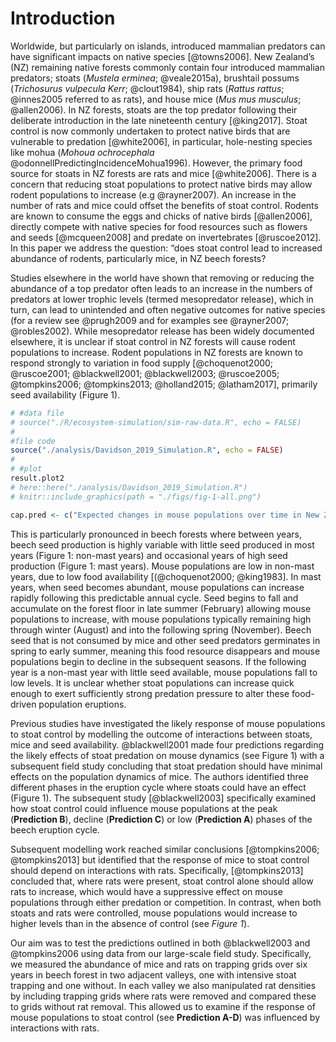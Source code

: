 # Introduction {#intro}

Worldwide, but particularly on islands, introduced mammalian predators can have significant impacts on native species [@towns2006]. New Zealand's (NZ) remaining native forests commonly contain four introduced mammalian predators; stoats (*Mustela erminea*; @veale2015a), brushtail possums (*Trichosurus vulpecula Kerr*; @clout1984), ship rats (*Rattus rattus*; @innes2005 referred to as rats), and house mice (*Mus mus musculus*; @allen2006). In NZ forests, stoats are the top predator following their deliberate introduction in the late nineteenth century [@king2017]. Stoat control is now commonly undertaken to protect native birds that are vulnerable to predation [@white2006], in particular, hole-nesting species like mohua (*Mohoua ochrocephala* @odonnellPredictingIncidenceMohua1996). However, the primary food source for stoats in NZ forests are rats and mice [@white2006]. There is a concern that reducing stoat populations to protect native birds may allow rodent populations to increase (e.g @rayner2007). An increase in the number of rats and mice could offset the benefits of stoat control. Rodents are known to consume the eggs and chicks of native birds [@allen2006], directly compete with native species for food resources such as flowers and seeds [@mcqueen2008] and predate on invertebrates [@ruscoe2012]. In this paper we address the question: "does stoat control lead to increased abundance of rodents, particularly mice, in NZ beech forests?

Studies elsewhere in the world have shown that removing or reducing the abundance of a top predator often leads to an increase in the numbers of predators at lower trophic levels (termed mesopredator release), which in turn, can lead to unintended and often negative outcomes for native species (for a review see @prugh2009 and for examples see @rayner2007; @robles2002). While mesopredator release has been widely documented elsewhere, it is unclear if stoat control in NZ forests will cause rodent populations to increase. Rodent populations in NZ forests are known to respond strongly to variation in food supply [@choquenot2000; @ruscoe2001; @blackwell2001; @blackwell2003; @ruscoe2005; @tompkins2006; @tompkins2013; @holland2015;  @latham2017], primarily seed availability (Figure 1).

```r
# #data file
# source("./R/ecosystem-simulation/sim-raw-data.R", echo = FALSE)
# 
#file code
source("./analysis/Davidson_2019_Simulation.R", echo = FALSE)
# 
# #plot
result.plot2
# here::here("./analysis/Davidson_2019_Simulation.R")
# knitr::include_graphics(path = "./figs/fig-1-all.png")

cap.pred <- c("Expected changes in mouse populations over time in New Zealand forests (bottom panel) in response to changes in seed availability (top panel) during mast and non-mast years. In the bottom panel, arrows labelled A-D show the four predicted outcomes of stoat removal that we have tested in this paper. A) during non-mast years when little seed is available, B) at the peak of mouse abundance (during winter and spring in mast years), C) during increased seed availability in areas with and without stoat control; D) when mouse populations are declining from peak abundance, areas without stoat control should decrease slower than areas without stoat control.")
```

This is particularly pronounced in beech forests where between years, beech seed production is highly variable with little seed produced in most years (Figure 1: non-mast years) and occasional years of high seed production (Figure 1: mast years). Mouse populations are low in non-mast years, due to low food availability [(@choquenot2000; @king1983]. In mast years, when seed becomes abundant, mouse populations can increase rapidly following this predictable annual cycle. Seed begins to fall and accumulate on the forest floor in late summer (February) allowing mouse populations to increase, with mouse populations typically remaining high through winter (August) and into the following spring (November). Beech seed that is not consumed by mice and other seed predators germinates in spring to early summer, meaning this food resource disappears and mouse populations begin to decline in the subsequent seasons. If the following year is a non-mast year with little seed available, mouse populations fall to low levels. It is unclear whether stoat populations can increase quick enough to exert sufficiently strong predation pressure to alter these food-driven population eruptions.

Previous studies have investigated the likely response of mouse populations to stoat control by modelling the outcome of interactions between stoats, mice and seed availability. @blackwell2001 made four predictions regarding the likely effects of stoat predation on mouse dynamics (see Figure 1) with a subsequent field study concluding that stoat predation should have minimal effects on the population dynamics of mice. The authors identified three different phases in the eruption cycle where stoats could have an effect (Figure 1). The subsequent study [@blackwell2003] specifically examined how stoat control could influence mouse populations at the peak (**Prediction B**), decline (**Prediction C**) or low (**Prediction A**) phases of the beech eruption cycle.

Subsequent modelling work reached similar conclusions [@tompkins2006; @tompkins2013] but identified that the response of mice to stoat control should depend on interactions with rats. Specifically, [@tompkins2013] concluded that, where rats were present, stoat control alone should allow rats to increase, which would have a suppressive effect on mouse populations through either predation or competition. In contrast, when both stoats and rats were controlled, mouse populations would increase to higher levels than in the absence of control (see *Figure 1*).

Our aim was to test the predictions outlined in both @blackwell2003 and @tompkins2006 using data from our large-scale field study. Specifically, we measured the abundance of mice and rats on trapping grids over six years in beech forest in two adjacent valleys, one with intensive stoat trapping and one without. In each valley we also manipulated rat densities by including trapping grids where rats were removed and compared these to grids without rat removal. This allowed us to examine if the response of mouse populations to stoat control (see **Prediction A-D**) was influenced by interactions with rats.
